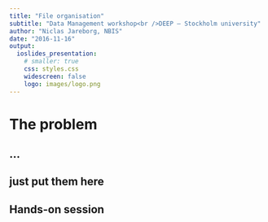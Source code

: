 ```yaml
---
title: "File organisation"
subtitle: "Data Management workshop<br />DEEP – Stockholm university"
author: "Niclas Jareborg, NBIS"
date: "2016-11-16"
output:
  ioslides_presentation:
    # smaller: true
    css: styles.css
    widescreen: false
    logo: images/logo.png
---
```


# The problem

## ...

## just put them here

## Hands-on session
